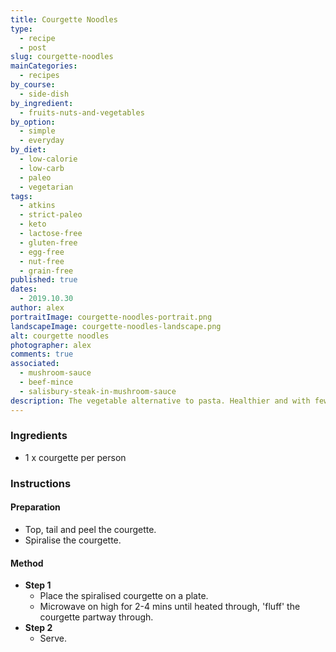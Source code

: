 ```yaml
---
title: Courgette Noodles
type:
  - recipe
  - post
slug: courgette-noodles
mainCategories: 
  - recipes
by_course:
  - side-dish
by_ingredient:
  - fruits-nuts-and-vegetables
by_option:
  - simple
  - everyday
by_diet:
  - low-calorie
  - low-carb
  - paleo
  - vegetarian
tags: 
  - atkins
  - strict-paleo
  - keto
  - lactose-free
  - gluten-free
  - egg-free
  - nut-free
  - grain-free
published: true
dates: 
  - 2019.10.30
author: alex
portraitImage: courgette-noodles-portrait.png
landscapeImage: courgette-noodles-landscape.png
alt: courgette noodles
photographer: alex
comments: true
associated: 
  - mushroom-sauce
  - beef-mince
  - salisbury-steak-in-mushroom-sauce
description: The vegetable alternative to pasta. Healthier and with fewer calories and carbs.
---
```


<Ingredients>

### Ingredients
  
  - 1 x courgette per person

</Ingredients>

<Instructions>

### Instructions

#### Preparation

  - Top, tail and peel the courgette.
  - Spiralise the courgette.

#### Method

  - **Step 1**
    - Place the spiralised courgette on a plate. 
    - Microwave on high for 2-4 mins until heated through, 'fluff' the courgette partway through.
  - **Step 2**
    - Serve.

</Instructions>


